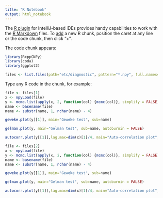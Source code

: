 ```yaml
---
title: "R Notebook"
output: html_notebook
---
```


The [R plugin](https://www.jetbrains.com/help/pycharm/r-plugin-support.html) for IntelliJ-based IDEs provides
handy capabilities to work with the [R Markdown](https://www.jetbrains.com/help/pycharm/r-markdown.html) files.
To [add](https://www.jetbrains.com/help/pycharm/r-markdown.html#add-code-chunk) a new R chunk,
position the caret at any line or the code chunk, then click "+".

The code chunk appears:
```r
library(RcppCNPy)
library(coda)
library(ggplot2)

files <- list.files(path="etc/diagnostic", pattern="*.npy", full.names=TRUE, recursive=FALSE)
```

Type any R code in the chunk, for example:
```r
file <- files[1]
x <- npyLoad(file)
y <- mcmc.list(apply(x, 2, function(col) {mcmc(col)}, simplify = FALSE))
name <- basename(file)
name <- substr(name, 1, nchar(name) - 4)
```
```r
geweke.plot(y[[1]], main="Geweke test", sub=name)
```
```r
gelman.plot(y, main="Gelman test", sub=name, autoburnin = FALSE)
```
```r
autocorr.plot(y[[1]],lag.max=dim(x)[1]/4, main="Auto-correlation plot", sub=name)
```
```r
file <- files[2]
x <- npyLoad(file)
y <- mcmc.list(apply(x, 2, function(col) {mcmc(col)}, simplify = FALSE))
name <- basename(file)
name <- substr(name, 1, nchar(name) - 4)
```
```r
geweke.plot(y[[1]], main="Geweke test", sub=name)
```
```r
gelman.plot(y, main="Gelman test", sub=name, autoburnin = FALSE)
```
```r
autocorr.plot(y[[1]],lag.max=dim(x)[1]/4, main="Auto-correlation plot", sub=name)
```